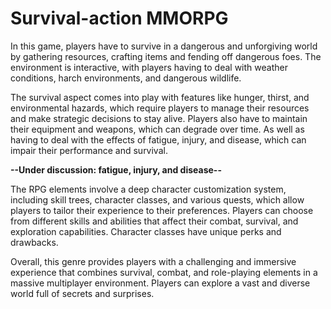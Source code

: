 # Survival-action MMORPG

In this game, players have to survive in a dangerous and unforgiving world by gathering resources, crafting items and fending off dangerous foes. The environment is interactive, with players having to deal with weather conditions, harch environments, and dangerous wildlife.

The survival aspect comes into play with features like hunger, thirst, and environmental hazards, which require players to manage their resources and make strategic decisions to stay alive. Players also have to maintain their equipment and weapons, which can degrade over time. As well as having to deal with the effects of fatigue, injury, and disease, which can impair their performance and survival.

**--Under discussion: fatigue, injury, and disease--**

The RPG elements involve a deep character customization system, including skill trees, character classes, and various quests, which allow players to tailor their experience to their preferences. Players can choose from different skills and abilities that affect their combat, survival, and exploration capabilities. Character classes have unique perks and drawbacks.

Overall, this genre provides players with a challenging and immersive experience that combines survival, combat, and role-playing elements in a massive multiplayer environment. Players can explore a vast and diverse world full of secrets and surprises.